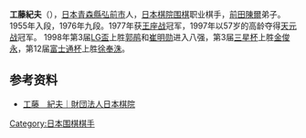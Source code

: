 '''工藤紀夫'''（{{bd|1940年|8月2日|catIdx=K}}），[[日本|日本]][[青森縣|青森縣]][[弘前市|弘前市]]人，[[日本棋院|日本棋院]][[围棋|围棋]]职业棋手，[[前田陳爾|前田陳爾]]弟子。1955年入段，1976年九段。1977年获[[王座戰_(日本圍棋)|王座战]]冠军，1997年以57岁的高龄夺得[[天元战_(日本围棋)|天元战]]冠军。
1998年第3届[[LG盃|LG盃]]上胜[[郭鹃|郭鹃]]和[[崔明勋|崔明勋]]进入八强，第3届[[三星杯|三星杯]]上胜[[金俊永|金俊永]]，第12届[[富士通杯|富士通杯]]上胜[[徐奉洙|徐奉洙]]。

== 参考资料 ==
* [http://www.nihonkiin.or.jp/player/htm/ki000026.htm 工藤　紀夫｜財団法人日本棋院] {{Wayback|url=http://www.nihonkiin.or.jp/player/htm/ki000026.htm |date=20201204090135 }}


{{日本圍棋千勝棋士}}



{{Authority control}}
[[Category:日本围棋棋手|Category:日本围棋棋手]]